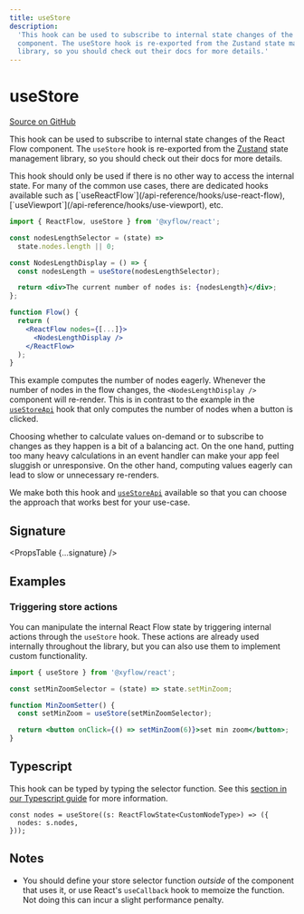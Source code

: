 ```yaml
---
title: useStore
description:
  'This hook can be used to subscribe to internal state changes of the React Flow
  component. The useStore hook is re-exported from the Zustand state management
  library, so you should check out their docs for more details.'
---
```



# useStore

[Source on GitHub](https://github.com/xyflow/xyflow/blob/main/packages/react/src/hooks/useStore.ts)

This hook can be used to subscribe to internal state changes of the React Flow
component. The `useStore` hook is re-exported from the [Zustand](https://github.com/pmndrs/zustand)
state management library, so you should check out their docs for more details.

<Callout type="info">
  This hook should only be used if there is no other way to access the internal
  state. For many of the common use cases, there are dedicated hooks available
  such as [`useReactFlow`](/api-reference/hooks/use-react-flow),
  [`useViewport`](/api-reference/hooks/use-viewport), etc.
</Callout>

```jsx
import { ReactFlow, useStore } from '@xyflow/react';

const nodesLengthSelector = (state) =>
  state.nodes.length || 0;

const NodesLengthDisplay = () => {
  const nodesLength = useStore(nodesLengthSelector);

  return <div>The current number of nodes is: {nodesLength}</div>;
};

function Flow() {
  return (
    <ReactFlow nodes={[...]}>
      <NodesLengthDisplay />
    </ReactFlow>
  );
}
```

This example computes the number of nodes eagerly. Whenever the number of nodes
in the flow changes, the `<NodesLengthDisplay />` component will re-render. This
is in contrast to the example in the [`useStoreApi`](/api-reference/hooks/use-store-api) hook that only
computes the number of nodes when a button is clicked.

Choosing whether to calculate values on-demand or to subscribe to changes as they
happen is a bit of a balancing act. On the one hand, putting too many heavy
calculations in an event handler can make your app feel sluggish or unresponsive.
On the other hand, computing values eagerly can lead to slow or unnecessary
re-renders.

We make both this hook and [`useStoreApi`](/api-reference/hooks/use-store-api) available so that you
can choose the approach that works best for your use-case.

## Signature

<PropsTable {...signature} />

## Examples

### Triggering store actions

You can manipulate the internal React Flow state by triggering internal actions
through the `useStore` hook. These actions are already used internally throughout
the library, but you can also use them to implement custom functionality.

```jsx
import { useStore } from '@xyflow/react';

const setMinZoomSelector = (state) => state.setMinZoom;

function MinZoomSetter() {
  const setMinZoom = useStore(setMinZoomSelector);

  return <button onClick={() => setMinZoom(6)}>set min zoom</button>;
}
```

## Typescript

This hook can be typed by typing the selector function. See this
[section in our Typescript guide](/learn/advanced-use/typescript#nodetype-edgetype-unions) for more information.

```tsx
const nodes = useStore((s: ReactFlowState<CustomNodeType>) => ({
  nodes: s.nodes,
}));
```

## Notes

- You should define your store selector function _outside_ of the component that
  uses it, or use React's `useCallback` hook to memoize the function. Not doing
  this can incur a slight performance penalty.

